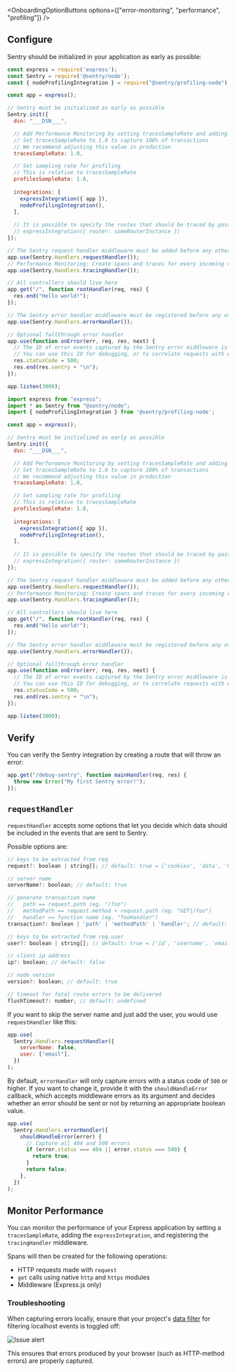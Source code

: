 
<OnboardingOptionButtons
  options={["error-monitoring", "performance", "profiling"]}
/>
<PlatformContent includePath="getting-started-install" />

## Configure

Sentry should be initialized in your application as early as possible:

```javascript {tabTitle:CommonJS} {filename: instrument.js} {"onboardingOptions": {"performance": "10-14", "profiling": "3, 15-18, 22"}}
const express = require('express');
const Sentry = require('@sentry/node');
const { nodeProfilingIntegration } = require("@sentry/profiling-node");

const app = express();

// Sentry must be initialized as early as possible
Sentry.init({
  dsn: "___DSN___",

  // Add Performance Monitoring by setting tracesSampleRate and adding integration
  // Set tracesSampleRate to 1.0 to capture 100% of transactions
  // We recommend adjusting this value in production
  tracesSampleRate: 1.0,

  // Set sampling rate for profiling
  // This is relative to tracesSampleRate
  profilesSampleRate: 1.0,
  
  integrations: [
    expressIntegration({ app }),
    nodeProfilingIntegration(),
  ],
  
  // It is possible to specify the routes that should be traced by passing a router instance to the `router` option:
  // expressIntegration({ router: someRouterInstance })
});

// The Sentry request handler middleware must be added before any other handlers
app.use(Sentry.Handlers.requestHandler());
// Performance Monitoring: Create spans and traces for every incoming request
app.use(Sentry.Handlers.tracingHandler());

// All controllers should live here
app.get("/", function rootHandler(req, res) {
  res.end("Hello world!");
});

// The Sentry error handler middleware must be registered before any other error middleware and after all controllers
app.use(Sentry.Handlers.errorHandler());

// Optional fallthrough error handler
app.use(function onError(err, req, res, next) {
  // The ID of error events captured by the Sentry error middleware is attached to `res.sentry`.
  // You can use this ID for debugging, or to correlate requests with errors in Sentry.
  res.statusCode = 500;
  res.end(res.sentry + "\n");
});

app.listen(3000);
```

```javascript {tabTitle:ESM} {filename: instrument.mjs} {"onboardingOptions": {"performance": "10-14", "profiling": "3, 15-18, 22"}}
import express from "express";
import * as Sentry from "@sentry/node";
import { nodeProfilingIntegration } from '@sentry/profiling-node';

const app = express();

// Sentry must be initialized as early as possible
Sentry.init({
  dsn: "___DSN___",

  // Add Performance Monitoring by setting tracesSampleRate and adding integration
  // Set tracesSampleRate to 1.0 to capture 100% of transactions
  // We recommend adjusting this value in production
  tracesSampleRate: 1.0,

  // Set sampling rate for profiling
  // This is relative to tracesSampleRate
  profilesSampleRate: 1.0,
  
  integrations: [
    expressIntegration({ app }),
    nodeProfilingIntegration(),
  ],
  
  // It is possible to specify the routes that should be traced by passing a router instance to the `router` option:
  // expressIntegration({ router: someRouterInstance })
});

// The Sentry request handler middleware must be added before any other handlers
app.use(Sentry.Handlers.requestHandler());
// Performance Monitoring: Create spans and traces for every incoming request
app.use(Sentry.Handlers.tracingHandler());

// All controllers should live here
app.get("/", function rootHandler(req, res) {
  res.end("Hello world!");
});

// The Sentry error handler middleware must be registered before any other error middleware and after all controllers
app.use(Sentry.Handlers.errorHandler());

// Optional fallthrough error handler
app.use(function onError(err, req, res, next) {
  // The ID of error events captured by the Sentry error middleware is attached to `res.sentry`.
  // You can use this ID for debugging, or to correlate requests with errors in Sentry.
  res.statusCode = 500;
  res.end(res.sentry + "\n");
});

app.listen(3000);
```

## Verify

You can verify the Sentry integration by creating a route that will throw an error:

```javascript
app.get("/debug-sentry", function mainHandler(req, res) {
  throw new Error("My first Sentry error!");
});
```

## `requestHandler`

`requestHandler` accepts some options that let you decide which data should be included in the events that are sent to Sentry.

Possible options are:

```javascript
// keys to be extracted from req
request?: boolean | string[]; // default: true = ['cookies', 'data', 'headers', 'method', 'query_string', 'url']

// server name
serverName?: boolean; // default: true

// generate transaction name
//   path == request.path (eg. "/foo")
//   methodPath == request.method + request.path (eg. "GET|/foo")
//   handler == function name (eg. "fooHandler")
transaction?: boolean | 'path' | 'methodPath' | 'handler'; // default: true = 'methodPath'

// keys to be extracted from req.user
user?: boolean | string[]; // default: true = ['id', 'username', 'email']

// client ip address
ip?: boolean; // default: false

// node version
version?: boolean; // default: true

// timeout for fatal route errors to be delivered
flushTimeout?: number; // default: undefined
```

If you want to skip the server name and just add the user, you would use `requestHandler` like this:

```javascript
app.use(
  Sentry.Handlers.requestHandler({
    serverName: false,
    user: ["email"],
  })
);
```

By default, `errorHandler` will only capture errors with a status code of `500` or higher. If you want to change it, provide it with the `shouldHandleError` callback, which accepts middleware errors as its argument and decides whether an error should be sent or not by returning an appropriate boolean value.

```javascript
app.use(
  Sentry.Handlers.errorHandler({
    shouldHandleError(error) {
      // Capture all 404 and 500 errors
      if (error.status === 404 || error.status === 500) {
        return true;
      }
      return false;
    },
  })
);
```

## Monitor Performance

You can monitor the performance of your Express application by setting a `tracesSampleRate`, adding the `expressIntegration`, and registering the `tracingHandler` middleware.

Spans will then be created for the following operations:

- HTTP requests made with `request`
- `get` calls using native `http` and `https` modules
- Middleware (Express.js only)

### Troubleshooting
When capturing errors locally, ensure that your project's [data filter](https://sentry.io/orgredirect/organizations/:orgslug/settings/projects/action-release/filters/) for filtering localhost events is toggled off:

![Issue alert](./img/express-data-filters.png)

This ensures that errors produced by your browser (such as HTTP-method errors) are properly captured.
